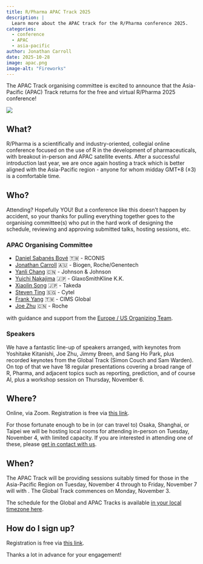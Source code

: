 ```yaml
---
title: R/Pharma APAC Track 2025
description: |
  Learn more about the APAC track for the R/Pharma conference 2025.
categories:
  - conference
  - APAC
  - asia-pacific
author: Jonathan Carroll
date: 2025-10-28
image: apac.png
image-alt: "Fireworks"
---
```


The APAC Track organising committee is excited to announce that the
Asia-Pacific (APAC) Track returns for the free and virtual R/Pharma 2025
conference!

![](apac.png)

## What?

R/Pharma is a scientifically and industry-oriented, collegial online conference
focused on the use of R in the development of pharmaceuticals, with breakout
in-person and APAC satellite events. After a successful introduction last year, 
we are once again hosting a track which is better aligned with the Asia-Pacific 
region - anyone for whom midday GMT+8 (±3) is a comfortable time.

## Who?

Attending? Hopefully YOU! But a conference like this doesn't happen by accident, 
so your thanks for pulling everything together goes to the organising committee(s) 
who put in the hard work of designing the schedule, reviewing and approving 
submitted talks, hosting sessions, etc.

### APAC Organising Committee

- [Daniel Sabanés Bové](https://www.linkedin.com/in/danielsabanesbove) 🇹🇼 - RCONIS
- [Jonathan Carroll](https://www.linkedin.com/in/carrolljonathan) 🇦🇺 - Biogen, Roche/Genentech
- [Yanli Chang](https://www.linkedin.com/in/yanli-chang-00b765145) 🇨🇳 - Johnson & Johnson
- [Yuichi Nakajima](https://www.linkedin.com/in/yuichi-nakajima-8984759a) 🇯🇵 - GlaxoSmithKline K.K.
- [Xiaolin Song](https://www.linkedin.com/in/xiaolin-sing-133853144) 🇯🇵 - Takeda
- [Steven Ting](https://www.linkedin.com/in/steven-ting12) 🇸🇬 - Cytel
- [Frank Yang](https://www.linkedin.com/in/frank-yang-192559236) 🇹🇼 - CIMS Global
- [Joe Zhu](https://www.linkedin.com/in/joe-zhu-464b5818) 🇨🇳 - Roche

with guidance and support from the 
[Europe / US Organizing Team](https://rinpharma.com/docs/people/#europe-us-organizing-team).

### Speakers

We have a fantastic line-up of speakers arranged, with keynotes from Yoshitake
Kitanishi, Joe Zhu, Jimmy Breen, and Sang Ho Park, plus recorded keynotes from
the Global Track (Simon Couch and Sam Warden). On top of that we have 18 regular
presentations covering a broad range of R, Pharma, and adjacent topics such as
reporting, prediction, and of course AI, plus a workshop session on Thursday, 
November 6.

## Where?

Online, via Zoom. Registration is free via 
[this link](https://events.zoom.us/ev/Ai-geyS63AOzr-Tskeu2jwsPAZkX9yQixTAJuQzNT-h_rw24wX-p~AnyGxi92zGyWPS_7xPj-Oax9RjoaU3pZS0DjeX45ML084eyqq4qo6O7BMg).

For those fortunate enough to be in (or can travel to) Osaka, Shanghai, or
Taipei we will be hosting local rooms for attending in-person on Tuesday,
November 4, with limited capacity. If you are interested in attending one of
these, please
[get in contact with us](https://rinpharma.com/contact.html).

## When?

The APAC Track will be providing sessions suitably timed for those in the
Asia-Pacific Region on Tuesday, November 4 through to Friday, November 7 will
with . The Global Track commences on Monday, November 3.

The schedule for the Global and APAC Tracks is available 
[in your local timezone here](https://rinpharma.com/docs/RPH2025/).

## How do I sign up?

Registration is free via [this link](https://events.zoom.us/ev/Ai-geyS63AOzr-Tskeu2jwsPAZkX9yQixTAJuQzNT-h_rw24wX-p~AnyGxi92zGyWPS_7xPj-Oax9RjoaU3pZS0DjeX45ML084eyqq4qo6O7BMg).

Thanks a lot in advance for your engagement!


